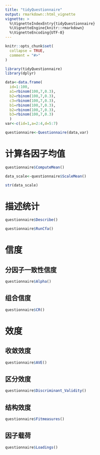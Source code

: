 ```yaml
---
title: "tidyQuestionnaire"
output: rmarkdown::html_vignette
vignette: >
  %\VignetteIndexEntry{tidyQuestionnaire}
  %\VignetteEngine{knitr::rmarkdown}
  %\VignetteEncoding{UTF-8}
---
```


```r
knitr::opts_chunk$set(
  collapse = TRUE,
  comment = "#>"
)
```

```r
library(tidyQuestionnaire)
library(dplyr)
```

```r
data<-data.frame(
  id=1:100,
  a1=rbinom(100,7,0.3),
  b2=rbinom(100,7,0.3),
  c3=rbinom(100,7,0.3),
  b1=rbinom(100,7,0.3),
  b2=rbinom(100,7,0.3),
  b3=rbinom(100,7,0.3)
  )
var<-c(id=1,a=2:4,d=5:7)
```

```r
questionnaire<-Questionnaire(data,var)
```

# 计算各因子均值
```r
questionnaire$ComputeMean()
```

```r
data_scale<-questionnaire$ScaleMean()
```

```r
str(data_scale)
```

# 描述统计
```r
questionnaire$Describe()
```

```r
questionnaire$RunCfa()
```
# 信度

## 分因子一致性信度
```r
questionnaire$Alpha()
```
## 组合信度
```r
questionnaire$CR()
```

# 效度
## 收敛效度
```r
questionnaire$AVE()
```

## 区分效度
```r
questionnaire$Discriminant_Validity()
```

## 结构效度
```r
questionnaire$Fitmeasures()
```

## 因子载荷
```r
questionnaire$Loadings()
```
